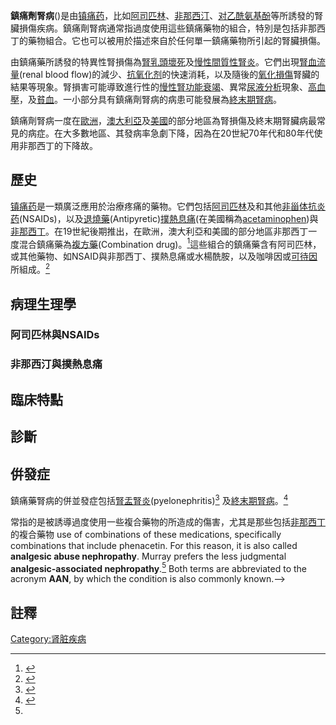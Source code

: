 {{Medical}}
{{Infobox disease
| Name           = 鎮痛劑腎病<br>({{lang|en|Analgesic nephropathy}})
| Image          = Phenacetin skeletal.svg
| Caption        = 傳統上為含有[[非那西丁|非那西丁]](上圖)混合鎮痛藥所引起的，鎮痛劑腎病一度為[[急性腎損傷|急性腎損傷]](AKI)最常見的原因。
| DiseasesDB     = 
| ICD10          = {{ICD10|N|14|0|n|10}}
| ICD9           = {{ICD9|583.89}}, {{ICD9|584.7}}
| ICDO           = 
| OMIM           = 
| MedlinePlus    = 000482
| eMedicineSubj  = med
| eMedicineTopic = 2839
| MeshID         = 
}}

'''鎮痛劑腎病'''({{lang|en|Analgesic nephropathy}})是由[[镇痛药|镇痛药]]，比如[[阿司匹林|阿司匹林]]、[[非那西汀|非那西汀]]、[[对乙酰氨基酚|对乙酰氨基酚]]等所誘發的腎臟損傷疾病。鎮痛劑腎病通常指過度使用這些鎮痛藥物的組合，特別是包括非那西丁的藥物組合。它也可以被用於描述來自於任何單一鎮痛藥物所引起的腎臟損傷。

由鎮痛藥所誘發的特異性腎損傷為[[腎乳頭壞死|腎乳頭壞死]]及[[間質性腎炎|慢性間質性腎炎]]。它們出現[[腎血流量|腎血流量]](renal blood flow)的減少、[[抗氧化剂|抗氧化剂]]的快速消耗，以及隨後的[[氧化应激|氧化損傷]]腎臟的結果等現象。腎損害可能導致進行性的[[慢性肾脏病|慢性腎功能衰竭]]、異常[[尿液分析|尿液分析]]現象、[[高血壓|高血壓]]，及[[貧血|貧血]]。一小部分具有鎮痛劑腎病的病患可能發展為[[慢性肾脏病|終末期腎病]]。

鎮痛劑腎病一度在[[歐洲|歐洲]]，[[澳大利亞|澳大利亞]]及[[美國|美國]]的部分地區為腎損傷及終末期腎臟病最常見的病症。在大多數地區、其發病率急劇下降，因為在20世紀70年代和80年代使用非那西丁的下降故。

==歷史==
{{main|非那西丁|镇痛药}}

[[镇痛药|镇痛药]]是一類廣泛應用於治療疼痛的藥物。它們包括[[阿司匹林|阿司匹林]]及和其他[[非甾体抗炎药|非甾体抗炎药]](NSAIDs)，以及[[退燒藥|退燒藥]](Antipyretic)[[对乙酰氨基酚|撲熱息痛]](在美國稱為[[对乙酰氨基酚|acetaminophen]])與[[非那西丁|非那西丁]]。在19世紀後期推出，在歐洲，澳大利亞和美國的部分地區非那西丁一度混合鎮痛藥為[[複方藥|複方藥]](Combination drug)。<ref name="pmid9734593">{{cite journal |author=McLaughlin JK, Lipworth L, Chow WH, Blot WJ |title=Analgesic use and chronic renal failure: a critical review of the epidemiologic literature |url=https://archive.org/details/sim_kidney-international_1998-09_54_3/page/679 |journal=Kidney Int. |volume=54 |issue=3 |pages=679–86 |date=September 1998 |pmid=9734593 |doi=10.1046/j.1523-1755.1998.00043.x}}</ref>這些組合的鎮痛藥含有阿司匹林，或其他藥物、如NSAID與非那西丁、撲熱息痛或水楊酰胺，以及咖啡因或[[可待因|可待因]]所組成。<ref name="an-utd">{{cite book |last=de Broe |first=Marc E |editor=Curhan, Gary C (ed.) |title=UpToDate |accessdate=2008-09-30 |year=2008 |location=Waltham, MA |chapter=Analgesic nephropathy}}</ref>
<!--
In the 1950s, Spühler and Zollinger reported an association between kidney injury and the chronic use of phenacetin.<ref name="pmid13137299">{{cite journal |author=Spühler O, Zollinger HU |title=Die chronisch-interstitielle Nephritis. |language=de |journal=Z Klin Med |volume=151 |issue=1 |pages=1–50 |year=1953 |pmid=13137299 |doi= |url=}}</ref> They noted that chronic users of phenacetin had an increased risk of developing specific kidney injuries, namely [[renal_papillary_necrosis|renal papillary necrosis]] and [[interstitial_nephritis|chronic interstitial nephritis]]. This condition was dubbed analgesic nephropathy and was attributed to phenacetin, although no absolute causative role was demonstrated. With further reports of the increased risk of kidney injury with prolonged and excessive phenacetin use, however, phenacetin was banned in several countries between the 1960s and 1980s.<ref name="pmid9734593"/>

As the use of phenacetin declined, so too did the prevalence of analgesic nephropathy as a cause of end-stage renal disease. Data from [[Switzerland|Switzerland]], for example, demonstrated a decline in the prevalence of analgesic nephropathy among people with end-stage renal disease, from 28% in 1981 to 12% in 1990.<ref name="pmid7816247">{{cite journal |author=Brunner FP, Selwood NH |title=End-stage renal failure due to analgesic nephropathy, its changing pattern and cardiovascular mortality. EDTA-ERA Registry Committee |journal=Nephrol. Dial. Transplant. |volume=9 |issue=10 |pages=1371–6 |year=1994 |pmid=7816247 |doi= |url=http://ndt.oxfordjournals.org/cgi/pmidlookup?view=long&pmid=7816247}}</ref> An autopsy study performed in Switzerland suggested that the prevalence of analgesic nephropathy in the general population has likewise decreased; the prevalence was 3% in 1980 and 0.2% in 2000.<ref name="pmid16891638"/>

While these data demonstrate that analgesic nephropathy has been all but eliminated in some regions, in other regions the condition persists. Notably, in Belgium, the prevalence of analgesic nephropathy among people having dialysis was 17.9% in 1984 and 15.6% in 1990.<ref name="pmid8177475">{{cite journal |author=Elseviers MM, de Broe ME |title=Analgesic nephropathy in Belgium is related to the sales of particular analgesic mixtures |journal=Nephrol. Dial. Transplant. |volume=9 |issue=1 |pages=41–6 |year=1994 |pmid=8177475 |doi= |url=http://ndt.oxfordjournals.org/cgi/pmidlookup?view=long&pmid=8177475}}</ref><ref name="pmid7753450">{{cite journal |author=Noels LM, Elseviers MM, de Broe ME |title=Impact of legislative measures on the sales of analgesics and the subsequent prevalence of analgesic nephropathy: a comparative study in France, Sweden and Belgium |journal=Nephrol. Dial. Transplant. |volume=10 |issue=2 |pages=167–74 |year=1995 |pmid=7753450 |doi= |url=http://ndt.oxfordjournals.org/cgi/pmidlookup?view=long&pmid=7753450}}</ref> Michielsen and de Schepper suggest that analgesic nephropathy persists among people in Belgian having dialysis not due to non-phenacetin analgesics, but because Belgium accepts a higher proportion of elderly people for dialysis. According to these authors, a greater proportion have analgesic nephropathy because a greater percentage of people in Belgian having dialysis have been exposed to long-term use of phenacetin.<ref name="pmid11181803">{{cite journal |author=Michielsen P, de Schepper P |title=Trends of analgesic nephropathy in two high-endemic regions with different legislation |journal=J. Am. Soc. Nephrol. |volume=12 |issue=3 |pages=550–6 |date=March 2001 |pmid=11181803 |doi= |url=http://jasn.asnjournals.org/cgi/pmidlookup?view=long&pmid=11181803}}</ref>-->

== 病理生理學==
{{seealso|腎功能|腎生理學}}
<!--
The scarring of the small blood vessels, called capillary sclerosis, is the initial lesion of analgesic nephropathy.<ref name="pmid6641031">{{cite journal |author=Mihatsch MJ, Hofer HO, Gudat F, Knüsli C, Torhorst J, Zollinger HU |title=Capillary sclerosis of the urinary tract and analgesic nephropathy |journal=Clin. Nephrol. |volume=20 |issue=6 |pages=285–301 |date=December 1983 |pmid=6641031 |doi= |url=}}</ref> Found in the [[renal_pelvis|renal pelvis]], [[ureter|ureter]], and capillaries supplying the [[nephron|nephron]]s, capillary sclerosis is thought to lead to [[renal_papillary_necrosis|renal papillary necrosis]] and, in turn, [[interstitial_nephritis|chronic interstitial nephritis]].<ref name="pmid16891638">{{cite journal |author=Mihatsch MJ, Khanlari B, Brunner FP |title=Obituary to analgesic nephropathy--an autopsy study |journal=Nephrol. Dial. Transplant. |volume=21 |issue=11 |pages=3139–45 |date=November 2006 |pmid=16891638 |doi=10.1093/ndt/gfl390 |url=http://ndt.oxfordjournals.org/cgi/pmidlookup?view=long&pmid=16891638}}</ref><ref name="pmid6641031"/>

How phenacetin and other analgesics lead to this damage is incompletely understood. It is currently thought that the renal toxicities of NSAIDs and the antipyretics phenacetin and paracetamol may combine to give rise to analgesic nephropathy. A committee of investigators reported in 2000 that there was insufficient evidence to suggest that non-phenacetin analgesics by themselves are associated with analgesic nephropathy.<ref name="pmid11115060">{{cite journal |author=Feinstein AR, Heinemann LA, Curhan GC, ''et al.'' |title=Relationship between nonphenacetin combined analgesics and nephropathy: a review. Ad Hoc Committee of the International Study Group on Analgesics and Nephropathy |url=https://archive.org/details/sim_kidney-international_2000-12_58_6/page/2259 |journal=Kidney Int. |volume=58 |issue=6 |pages=2259–64 |date=December 2000 |pmid=11115060 |doi=10.1046/j.1523-1755.2000.00410.x}}</ref>-->

=== 阿司匹林與NSAIDs===
<!--
Proper [[Renal_function|kidney function]] depends upon adequate blood flow to the kidney. [[Renal_blood_flow|Kidney blood flow]] is a complex, tightly regulated process that relies on a number of [[hormone|hormone]]s and other small molecules, such as [[prostaglandin|prostaglandin]]s. Under normal circumstances, [[prostaglandin_E2|prostaglandin E2]] (PGE<sub>2</sub>) produced by the kidney is necessary to support adequate blood flow to the kidney. Like all prostaglandins, PGE<sub>2</sub> synthesis depends upon the [[cyclooxygenase|cyclooxygenase]]s.

Aspirin and other NSAIDs are inhibitors of the cyclooxygenases. In the kidney, this inhibition results in decreased PGE<sub>2</sub> concentration causing a reduction in blood flow. Because blood flow to the kidney first reaches the [[renal_cortex|renal cortex]] (outside) and then the [[renal_medulla|renal medulla]] (inside), the deeper structures of the kidney are most sensitive to decreased blood flow. Thus the innermost structures of the kidney, called the [[renal_papilla|renal papilla]]e, are especially dependent on prostaglandin synthesis to maintain adequate blood flow. Inhibition of cyclooxygenases therefore rather selectively damages the renal papillae, increasing the risk of [[renal_papillary_necrosis|renal papillary necrosis]].<ref name="an-utd"/>

Most healthy kidneys contain enough physiologic reserve to compensate for this NSAID-induced decrease in blood flow. However, those subjected to additional injury from phenacetin or paracetamol may progress to analgesic nephropathy.-->

=== 非那西汀與撲熱息痛===
<!--
It is unclear how phenacetin induces injury to the kidney.<ref name="an-utd"/> Bach and Hardy have proposed that phenacetin's metabolites lead to [[lipid_peroxidation|lipid peroxidation]] that damages cells of the kidney.<ref name="pmid3910912">{{cite journal |author=Bach PH, Hardy TL |title=Relevance of animal models to analgesic-associated renal papillary necrosis in humans |journal=Kidney Int. |volume=28 |issue=4 |pages=605–13 |date=October 1985 |pmid=3910912 |doi= 10.1038/ki.1985.172|url=}}</ref>

[[Paracetamol|Paracetamol]] is the major metabolite of phenacetin and may contribute to kidney injury through a specific mechanism. In cells of the kidney, cyclooxygenases catalyse the conversion of paracetamol into [[NAPQI|''N''-acetyl-''p''-benzoquinoneimine]] (NAPQI).<ref name="pmid6798713">{{cite journal |author=Mohandas J, Duggin GG, Horvath JS, Tiller DJ |title=Metabolic oxidation of acetaminophen (paracetamol) mediated by cytochrome P-450 mixed-function oxidase and prostaglandin endoperoxide synthetase in rabbit kidney |journal=Toxicol. Appl. Pharmacol. |volume=61 |issue=2 |pages=252–9 |date=November 1981 |pmid=6798713 |doi= 10.1016/0041-008X(81)90415-4|url=http://linkinghub.elsevier.com/retrieve/pii/0041-008X(81)90415-4}}</ref> NAPQI depletes glutathione via non-enzymatic conjugation to [[glutathione|glutathione]], a naturally occurring [[antioxidant|antioxidant]].<ref name="pmid8669429">{{cite journal |author=Duggin GG |title=Combination analgesic-induced kidney disease: the Australian experience |journal=Am. J. Kidney Dis. |volume=28 |issue=1 Suppl 1 |pages=S39–47 |date=July 1996 |pmid=8669429 |doi= 10.1016/S0272-6386(96)90568-5|url=}}</ref> With depletion of glutathione, cells of the kidney become particularly sensitive to [[oxidative_stress|oxidative damage]].-->

== 臨床特點==
<!--
{| class="wikitable" style="float:right; margin:10px"
|+ Clinical findings in analgesic nephropathy<ref name="pmid713270"/>
|-
! Finding
! Proportion affected
|-
| Headache
| 35-100%
|-
| Pyuria
| 50-100%
|-
| Anemia
| 60-90%
|-
| Hypertension
| 15-70%
|-
| Gastrointestinal symptoms
| 40-60%
|-
| Urinary tract infection
| 30-60%
|}

Common findings in people with analgesic nephropathy include [[headache|headache]], [[anemia|anemia]], high blood pressure ([[hypertension|hypertension]]), and white blood cells in the urine ([[pyuria|pyuria]]).<ref name="pmid713270">{{cite journal |author=Murray TG, Goldberg M |title=Analgesic-associated nephropathy in the U.S.A.: epidemiologic, clinical and pathogenetic features |journal=Kidney Int. |volume=13 |issue=1 |pages=64–71 |date=January 1978 |pmid=713270 |doi= 10.1038/ki.1978.9|url=https://archive.org/details/sim_kidney-international_1978-01_13_1/page/64}}</ref> Some individuals with analgesic nephropathy may also have protein in their urine ([[proteinuria|proteinuria]]).<ref name="pmid362034">{{cite journal |author=Nanra RS, Stuart-Taylor J, de Leon AH, White KH |title=Analgesic nephropathy: etiology, clinical syndrome, and clinicopathologic correlations in Australia |journal=Kidney Int. |volume=13 |issue=1 |pages=79–92 |date=January 1978 |pmid=362034 |doi= 10.1038/ki.1978.11|url=https://archive.org/details/sim_kidney-international_1978-01_13_1/page/79}}</ref>-->

== 診斷==

==倂發症==
鎮痛藥腎病的併並發症包括[[腎盂腎炎|腎盂腎炎]](pyelonephritis)<ref name="pmid10620560">{{cite journal |author=Maisonneuve P, Agodoa L, Gellert R, ''et al.'' |title=Distribution of primary renal diseases leading to end-stage renal failure in the United States, Europe, and Australia/New Zealand: results from an international comparative study |journal=Am. J. Kidney Dis. |volume=35 |issue=1 |pages=157–65 |date=January 2000 |pmid=10620560 |doi= 10.1016/S0272-6386(00)70316-7|url=http://linkinghub.elsevier.com/retrieve/pii/S0272638600765127}}</ref> 及[[慢性肾脏病|終末期腎病]]。<ref name="pmid7816247">{{cite journal |author=Brunner FP, Selwood NH |title=End-stage renal failure due to analgesic nephropathy, its changing pattern and cardiovascular mortality. EDTA-ERA Registry Committee |journal=Nephrol. Dial. Transplant. |volume=9 |issue=10 |pages=1371–6 |year=1994 |pmid=7816247 |doi= |url=http://ndt.oxfordjournals.org/cgi/pmidlookup?view=long&pmid=7816247}}</ref><!--Risk factors for poor prognosis include recurrent urinary tract infection and persistently elevated blood pressure.<ref name="pmid4638849"/> Analgesic nephropathy also appears to increase the risk of developing cancers of the [[urinary_system|urinary system]].<ref name="pmid7045494">{{cite journal |author=Blohmé I, Johansson S |title=Renal pelvic neoplasms and atypical urothelium in patients with end-stage analgesic nephropathy |journal=Kidney Int. |volume=20 |issue=5 |pages=671–5 |date=November 1981 |pmid=7045494 |doi= 10.1038/ki.1981.192|url=https://archive.org/details/sim_kidney-international_1981-11_20_5/page/671}}</ref>-->















常指的是被誘導過度使用一些複合藥物的所造成的傷害，尤其是那些包括[[非那西丁|非那西丁]]的複合藥物 use of combinations of these medications, specifically combinations that include phenacetin. For this reason, it is also called '''analgesic abuse nephropathy'''. Murray prefers the less judgmental '''analgesic-associated nephropathy'''.<ref name="pmid713270"/> Both terms are abbreviated to the acronym '''AAN''', by which the condition is also commonly known.-->

==註釋==
{{reflist|2}}

{{Nephrology}}

[[Category:肾脏疾病|Category:肾脏疾病]]